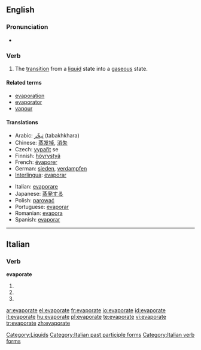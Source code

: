 ==English==

===Pronunciation===
* {{IPA|/ɪˈvapəreɪt/}}

===Verb===
{{en-verb|evaporat|ing}}

# The [[transition]] from a [[liquid]] state into a [[gaseous]] state.

====Related terms====
* [[evaporation]]
* [[evaporator]]
* [[vapour]]

====Translations====
{{trans-top}}
* Arabic: [[تبخّر]] (tabakhkhara)
* Chinese: [[蒸发掉]], [[消失]]
* Czech: [[vypařit]] se
* Finnish: [[höyrystyä]]
* French: [[évaporer]]
* German: [[sieden]], [[verdampfen]]
* [[Interlingua]]: [[evaporar]]
{{trans-mid}}
* Italian: [[evaporare]]
* Japanese: [[蒸発する]]
* Polish: [[parować]]
* Portuguese: [[evaporar]]
* Romanian: [[evapora]]
* Spanish: [[evaporar]]
{{trans-bottom}}

[[Category:Liquids]]

----

==Italian==

===Verb===
'''evaporate'''

# {{form of|[[second-person|Second-person]] [[plural]] [[present tense]]|[[evaporare#Italian|evaporare]]|lang=Italian}}
# {{form of|Second-person plural [[imperative]]|evaporare#Italian|evaporare|lang=Italian}}
# {{form of|[[feminine|Feminine]] plural|[[evaporato]]}}

[[Category:Italian past participle forms]]
[[Category:Italian verb forms]]

[[ar:evaporate]]
[[el:evaporate]]
[[fr:evaporate]]
[[io:evaporate]]
[[id:evaporate]]
[[it:evaporate]]
[[hu:evaporate]]
[[pl:evaporate]]
[[te:evaporate]]
[[vi:evaporate]]
[[tr:evaporate]]
[[zh:evaporate]]